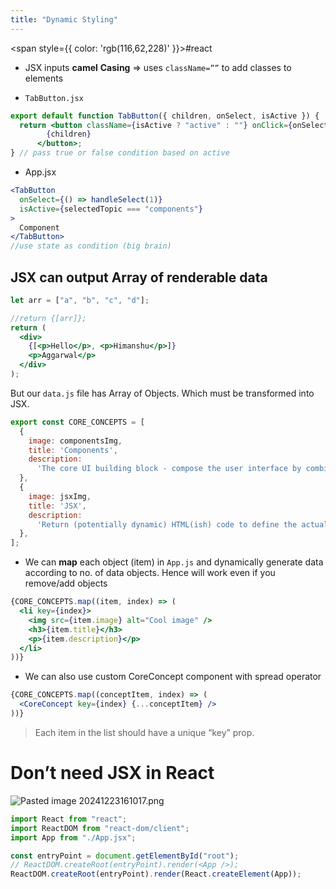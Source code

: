 ```yaml
---
title: "Dynamic Styling"
---
```



<span style={{ color: 'rgb(116,62,228)' }}>#react</span> 

- JSX inputs **camel** **Casing** =&gt; uses `className=””` to add classes to elements

- `TabButton.jsx`
```jsx
export default function TabButton({ children, onSelect, isActive }) {
  return <button className={isActive ? "active" : ""} onClick={onSelect}>
		{children}
	  </button>;
} // pass true or false condition based on active
```

- App.jsx
```jsx
<TabButton
  onSelect={() => handleSelect(1)}
  isActive={selectedTopic === "components"}
>
  Component
</TabButton>
//use state as condition (big brain)
```

## JSX can output Array of renderable data

```jsx
let arr = ["a", "b", "c", "d"];

//return {[arr]};
return (
  <div>
    {[<p>Hello</p>, <p>Himanshu</p>]}
    <p>Aggarwal</p>
  </div>
);
```

But our `data.js` file has Array of Objects. Which must be transformed into JSX.

```jsx
export const CORE_CONCEPTS = [
  {
    image: componentsImg,
    title: 'Components',
    description:
      'The core UI building block - compose the user interface by combining multiple components.',
  },
  {
    image: jsxImg,
    title: 'JSX',
    description:
      'Return (potentially dynamic) HTML(ish) code to define the actual markup that will be rendered.',
  },
];
```

- We can **map** each object (item) in `App.js` and dynamically generate data according to no. of data objects. Hence will work even if you remove/add objects

```jsx
{CORE_CONCEPTS.map((item, index) => (
  <li key={index}>
    <img src={item.image} alt="Cool image" />
    <h3>{item.title}</h3>
    <p>{item.description}</p>
  </li>
))}
```

- We can also use custom CoreConcept component with spread operator

```jsx
{CORE_CONCEPTS.map((conceptItem, index) => (
  <CoreConcept key={index} {...conceptItem} />
))}
```

> Each item in the list should have a unique “key” prop.

# Don’t need JSX in React

![Pasted image 20241223161017.png](https://raw.githubusercontent.com/himanshu864/DevObs/refs/heads/main/Assets/Pasted%20image%2020241223161017.png)

```jsx
import React from "react";
import ReactDOM from "react-dom/client";
import App from "./App.jsx";

const entryPoint = document.getElementById("root");
// ReactDOM.createRoot(entryPoint).render(<App />);
ReactDOM.createRoot(entryPoint).render(React.createElement(App));
```
